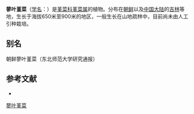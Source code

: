 {{Speciesbox
| name = 蓼叶堇菜
| status = 
| status_system = 
| image =
| genus = Viola
| species =  websteri
| authority = Hemsl.
}}

'''蓼叶堇菜'''（[[学名|学名]]：{{lang|la|''Viola websteri''}}）是[[堇菜科|堇菜科]][[堇菜属|堇菜属]]的植物。分布在[[朝鲜|朝鲜]]以及[[中国大陆|中国大陆]]的[[吉林|吉林]]等地，生长于海拔650米至900米的地区，一般生长在山地疏林中，目前尚未由人工引种栽培。

== 别名 ==
朝鲜蓼叶堇菜（东北师范大学研究通报）

== 参考文献 ==
<div class="references-small">
* {{cite web| url =http://www.bioinfo.cn/db05/KmzwSpecies.php?action=view&id=23866| title =蓼叶堇菜| work =《中国高等植物数据库全库》| publisher =中国科学院微生物研究所| author =昆明植物研究所| accessdate =2009-02-25| deadurl =yes| archiveurl =https://web.archive.org/web/20160305022900/http://www.bioinfo.cn/db05/KmzwSpecies.php?action=view&id=23866| archivedate =2016-03-05}}
</div>
{{Taxonbar|from=Q15232365}}

[[Category:堇菜属|蓼叶堇菜]]


{{植物小作品}}